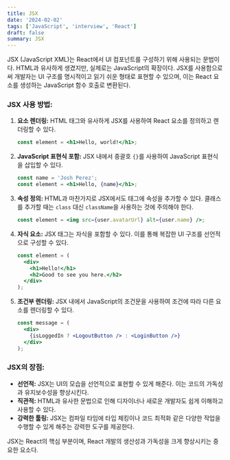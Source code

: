 ```yaml
---
title: JSX
date: '2024-02-02'
tags: ['JavaScript', 'interview', 'React']
draft: false
summary: JSX
---
```


JSX (JavaScript XML)는 React에서 UI 컴포넌트를 구성하기 위해 사용되는 문법이다. HTML과 유사하게 생겼지만, 실제로는 JavaScript의 확장이다. JSX를 사용함으로써 개발자는 UI 구조를 명시적이고 읽기 쉬운 형태로 표현할 수 있으며, 이는 React 요소를 생성하는 JavaScript 함수 호출로 변환된다.

### JSX 사용 방법:

1. **요소 렌더링:** HTML 태그와 유사하게 JSX를 사용하여 React 요소를 정의하고 렌더링할 수 있다.
   ```jsx
   const element = <h1>Hello, world!</h1>;
   ```

2. **JavaScript 표현식 포함:** JSX 내에서 중괄호 `{}`를 사용하여 JavaScript 표현식을 삽입할 수 있다.
   ```jsx
   const name = 'Josh Perez';
   const element = <h1>Hello, {name}</h1>;
   ```

3. **속성 정의:** HTML과 마찬가지로 JSX에서도 태그에 속성을 추가할 수 있다. 클래스를 추가할 때는 `class` 대신 `className`을 사용하는 것에 주의해야 한다.
   ```jsx
   const element = <img src={user.avatarUrl} alt={user.name} />;
   ```

4. **자식 요소:** JSX 태그는 자식을 포함할 수 있다. 이를 통해 복잡한 UI 구조를 선언적으로 구성할 수 있다.
   ```jsx
   const element = (
     <div>
       <h1>Hello!</h1>
       <h2>Good to see you here.</h2>
     </div>
   );
   ```

5. **조건부 렌더링:** JSX 내에서 JavaScript의 조건문을 사용하여 조건에 따라 다른 요소를 렌더링할 수 있다.
   ```jsx
   const message = (
     <div>
       {isLoggedIn ? <LogoutButton /> : <LoginButton />}
     </div>
   );
   ```

### JSX의 장점:

- **선언적:** JSX는 UI의 모습을 선언적으로 표현할 수 있게 해준다. 이는 코드의 가독성과 유지보수성을 향상시킨다.
- **직관적:** HTML과 유사한 문법으로 인해 디자이너나 새로운 개발자도 쉽게 이해하고 사용할 수 있다.
- **강력한 툴링:** JSX는 컴파일 타임에 타입 체킹이나 코드 최적화 같은 다양한 작업을 수행할 수 있게 해주는 강력한 도구를 제공한다.

JSX는 React의 핵심 부분이며, React 개발의 생산성과 가독성을 크게 향상시키는 중요한 요소다.